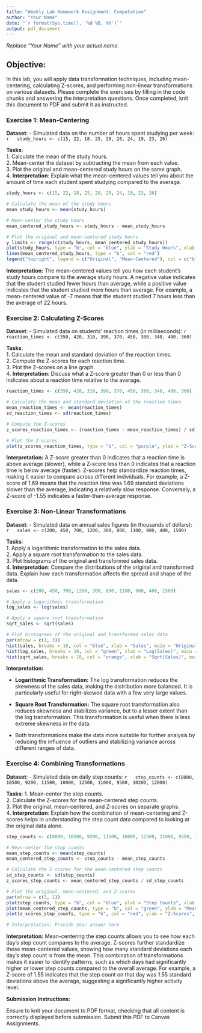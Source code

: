 ```yaml
---
title: "Weekly Lab Homework Assignment: Computation"
author: "Your Name"
date: "`r format(Sys.time(), '%d %B, %Y')`"
output: pdf_document
---
```


*Replace "Your Name" with your actual name.*

## Objective:

In this lab, you will apply data transformation techniques, including mean-centering, calculating Z-scores, and performing non-linear transformations on various datasets. Please complete the exercises by filling in the code chunks and answering the interpretation questions. Once completed, knit this document to PDF and submit it as instructed.

### Exercise 1: Mean-Centering

**Dataset**: - Simulated data on the number of hours spent studying per week: `r   study_hours <- c(15, 22, 18, 25, 20, 28, 24, 19, 23, 26)`

**Tasks**:\
1. Calculate the mean of the study hours.\
2. Mean-center the dataset by subtracting the mean from each value.\
3. Plot the original and mean-centered study hours on the same graph.\
4. **Interpretation**: Explain what the mean-centered values tell you about the amount of time each student spent studying compared to the average.

```r
study_hours <- c(15, 22, 18, 25, 20, 28, 24, 19, 23, 26)

# Calculate the mean of the study hours
mean_study_hours <- mean(study_hours)

# Mean-center the study hours
mean_centered_study_hours <- study_hours - mean_study_hours

# Plot the original and mean-centered study hours
y_limits <- range(c(study_hours, mean_centered_study_hours))
plot(study_hours, type = "b", col = "blue", ylab = "Study Hours", xlab = "Student", main = "Original vs Mean-Centered Study Hours", ylim = y_limits)
lines(mean_centered_study_hours, type = "b", col = "red")
legend("topright", legend = c("Original", "Mean-Centered"), col = c("blue", "red"), lty = 1)

```

**Interpretation:** The mean-centered values tell you how each student's study hours compare to the average study hours. A negative value indicates that the student studied fewer hours than average, while a positive value indicates that the student studied more hours than average. For example, a mean-centered value of -7 means that the student studied 7 hours less than the average of 22 hours.

### Exercise 2: Calculating Z-Scores

**Dataset**: - Simulated data on students' reaction times (in milliseconds): `r   reaction_times <- c(350, 420, 310, 390, 370, 450, 380, 340, 400, 360)`

**Tasks**:\
1. Calculate the mean and standard deviation of the reaction times.\
2. Compute the Z-scores for each reaction time.\
3. Plot the Z-scores on a line graph.\
4. **Interpretation**: Discuss what a Z-score greater than 0 or less than 0 indicates about a reaction time relative to the average.

```r
reaction_times <- c(350, 420, 310, 390, 370, 450, 380, 340, 400, 360)

# Calculate the mean and standard deviation of the reaction times
mean_reaction_times <- mean(reaction_times)
sd_reaction_times <- sd(reaction_times)

# Compute the Z-scores
z_scores_reaction_times <- (reaction_times - mean_reaction_times) / sd_reaction_times

# Plot the Z-scores
plot(z_scores_reaction_times, type = "b", col = "purple", ylab = "Z-Scores", xlab = "Student", main = "Z-Scores of Reaction Times")

```

**Interpretation:** A Z-score greater than 0 indicates that a reaction time is above average (slower), while a Z-score less than 0 indicates that a reaction time is below average (faster). Z-scores help standardize reaction times, making it easier to compare across different individuals. For example, a Z-score of 1.69 means that the reaction time was 1.69 standard deviations slower than the average, indicating a relatively slow response. Conversely, a Z-score of -1.55 indicates a faster-than-average response.

### Exercise 3: Non-Linear Transformations

**Dataset**: - Simulated data on annual sales figures (in thousands of dollars): `r   sales <- c(200, 450, 700, 1200, 300, 800, 1100, 900, 400, 1500)`

**Tasks**:\
1. Apply a logarithmic transformation to the sales data.\
2. Apply a square root transformation to the sales data.\
3. Plot histograms of the original and transformed sales data.\
4. **Interpretation**: Compare the distributions of the original and transformed data. Explain how each transformation affects the spread and shape of the data.

```r
sales <- c(200, 450, 700, 1200, 300, 800, 1100, 900, 400, 1500)

# Apply a logarithmic transformation
log_sales <- log(sales)

# Apply a square root transformation
sqrt_sales <- sqrt(sales)

# Plot histograms of the original and transformed sales data
par(mfrow = c(1, 3))
hist(sales, breaks = 10, col = "blue", xlab = "Sales", main = "Original Sales")
hist(log_sales, breaks = 10, col = "green", xlab = "Log(Sales)", main = "Log Transformed Sales")
hist(sqrt_sales, breaks = 10, col = "orange", xlab = "Sqrt(Sales)", main = "Square Root Transformed Sales")

```

**Interpretation:**

-   **Logarithmic Transformation:** The log transformation reduces the skewness of the sales data, making the distribution more balanced. It is particularly useful for right-skewed data with a few very large values.

-   **Square Root Transformation:** The square root transformation also reduces skewness and stabilizes variance, but to a lesser extent than the log transformation. This transformation is useful when there is less extreme skewness in the data.

-   Both transformations make the data more suitable for further analysis by reducing the influence of outliers and stabilizing variance across different ranges of data.

### Exercise 4: Combining Transformations

**Dataset**: - Simulated data on daily step counts: `r   step_counts <- c(8000, 10500, 9200, 11500, 10000, 12500, 11000, 9500, 10200, 12000)`

**Tasks**: 1. Mean-center the step counts.\
2. Calculate the Z-scores for the mean-centered step counts.\
3. Plot the original, mean-centered, and Z-scores on separate graphs.\
4. **Interpretation**: Explain how the combination of mean-centering and Z-scores helps in understanding the step count data compared to looking at the original data alone.

```r
step_counts <- c(8000, 10500, 9200, 11500, 10000, 12500, 11000, 9500, 10200, 12000)

# Mean-center the step counts
mean_step_counts <- mean(step_counts)
mean_centered_step_counts <- step_counts - mean_step_counts

# Calculate the Z-scores for the mean-centered step counts
sd_step_counts <- sd(step_counts)
z_scores_step_counts <- mean_centered_step_counts / sd_step_counts

# Plot the original, mean-centered, and Z-scores
par(mfrow = c(3, 1))
plot(step_counts, type = "b", col = "blue", ylab = "Step Counts", xlab = "Day", main = "Original Step Counts")
plot(mean_centered_step_counts, type = "b", col = "green", ylab = "Mean-Centered", xlab = "Day", main = "Mean-Centered Step Counts")
plot(z_scores_step_counts, type = "b", col = "red", ylab = "Z-Scores", xlab = "Day", main = "Z-Scores of Mean-Centered Step Counts")

# Interpretation: Provide your answer here
```

**Interpretation:** Mean-centering the step counts allows you to see how each day's step count compares to the average. Z-scores further standardize these mean-centered values, showing how many standard deviations each day's step count is from the mean. This combination of transformations makes it easier to identify patterns, such as which days had significantly higher or lower step counts compared to the overall average. For example, a Z-score of 1.55 indicates that the step count on that day was 1.55 standard deviations above the average, suggesting a significantly higher activity level.

**Submission Instructions:**

Ensure to knit your document to PDF format, checking that all content is correctly displayed before submission. Submit this PDF to Canvas Assignments.

